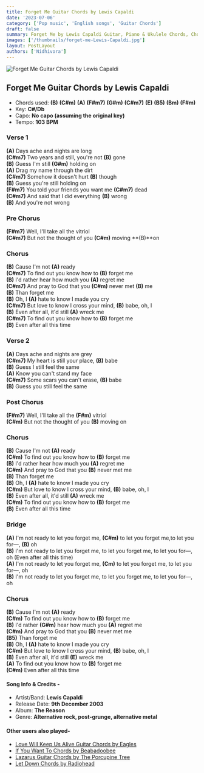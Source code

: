 ```yaml
---
title: Forget Me Guitar Chords by Lewis Capaldi
date: '2023-07-06'
category: ['Pop music', 'English songs', 'Guitar Chords']
draft: false
summary: Forget Me by Lewis Capaldi Guitar, Piano & Ukulele Chords, Chords used - (B) (C#m) (A) (F#m7) (G#m) (C#m7) (E) (B5) (Bm) (F#m)  Key - C# Major
images: ['/thumbnails/forget-me-Lewis-Capaldi.jpg']
layout: PostLayout
authors: ['Nidhivora']
---
```


![Forget Me Guitar Chords by Lewis Capaldi](/thumbnails/forget-me-Lewis-Capaldi.jpg)
## Forget Me Guitar Chords by Lewis Capaldi

- Chords used: **(B)** **(C#m)** **(A)** **(F#m7)** **(G#m)** **(C#m7)** **(E)** **(B5)** **(Bm)** **(F#m)**
- Key: **C#/Db**
- Capo: **No capo (assuming the original key)**
- Tempo: **103 BPM**

### Verse 1

**(A)** Days ache and nights are long \
**(C#m7)** Two years and still, you're not **(B)** gone \
**(B)** Guess I'm still **(G#m)** holding on \
**(A)** Drag my name through the dirt \
**(C#m7)** Somehow it doesn't hurt **(B)** though \
**(B)** Guess you're still holding on \
**(F#m7)** You told your friends you want me **(C#m7)** dead \
**(C#m7)** And said that I did everything **(B)** wrong \
**(B)** And you're not wrong

### Pre Chorus

**(F#m7)** Well, I'll take all the vitriol \
**(C#m7)** But not the thought of you **(C#m)** moving **(B)**on

### Chorus

**(B)** Cause I'm not **(A)** ready \
**(C#m7)** To find out you know how to **(B)** forget me \
**(B)** I'd rather hear how much you **(A)** regret me \
**(C#m7)** And pray to God that you **(C#m)** never met **(B)** me \
**(B)** Than forget me \
**(B)** Oh, I **(A)** hate to know I made you cry \
**(C#m7)** But love to know I cross your mind, **(B)** babe, oh, I \
**(B)** Even aftеr all, it'd still **(A)** wreck me \
**(C#m7)** To find out you know how to **(B)** forget mе \
**(B)** Even after all this time

### Verse 2

**(A)** Days ache and nights are grey \
**(C#m7)** My heart is still your place, **(B)** babe \
**(B)** Guess I still feel the same \
**(A)** Know you can't stand my face \
**(C#m7)** Some scars you can't erase, **(B)** babe \
**(B)** Guess you still feel the same

### Post Chorus

**(F#m7)** Well, I'll take all the **(F#m)** vitriol \
**(C#m)** But not the thought of you **(B)** moving on

### Chorus

**(B)** Cause I'm not **(A)** ready \
**(C#m)** To find out you know how to **(B)** forget me \
**(B)** I'd rather hear how much you **(A)** regret me \
**(C#m)** And pray to God that you **(B)** never met me \
**(B)** Than forget me \
**(B)** Oh, I **(A)** hate to know I made you cry \
**(C#m)** But love to know I cross your mind, **(B)** babe, oh, I \
**(B)** Even aftеr all, it'd still **(A)** wreck me \
**(C#m)** To find out you know how to **(B)** forget mе \
**(B)** Even after all this time

### Bridge

**(A)** I'm not ready to let you forget me, **(C#m)** to let you forget me,to let you for—, **(B)** oh \
**(B)** I'm not ready to let you forget me, to let you forget me, to let you for—, oh (Even after all this time) \
**(A)** I'm not ready to let you forget me, **(Cm)** to let you forget me, to let you for—, oh \
**(B)** I'm not ready to let you forget me, to let you forget me, to let you for—, oh

### Chorus

**(B)** Cause I'm not **(A)** ready \
**(C#m)** To find out you know how to **(B)** forget me \
**(B)** I'd rather **(G#m)** hear how much you **(A)** regret me \
**(C#m)** And pray to God that you **(B)** never met me \
**(B5)** Than forget me \
**(B)** Oh, I **(A)** hate to know I made you cry \
**(C#m)** But love to know I cross your mind, **(B)** babe, oh, I \
**(B)** Even aftеr all, it'd still **(E)** wreck me \
**(A)** To find out you know how to **(B)** forget me \
**(C#m)** Even after all this time

#### Song Info & Credits -

- Artist/Band: **Lewis Capaldi**
- Release Date: **9th December 2003**
- Album: **The Reason**
- Genre: **Alternative rock, post-grunge, alternative metal**

#### Other users also played- 

- [Love Will Keep Us Alive Guitar Chords by Eagles](https://www.chordsco.com/chords/love-will-keep-us-alive-guitar-chords-by-eagles-chordsco)
- [If You Want To Chords by Beabadoobee](https://www.chordsco.com/chords/if-you-want-to-chords-by-beabadoobee)
- [Lazarus Guitar Chords by The Porcupine Tree](https://www.chordsco.com/chords/lazarus-guitar-chords-by-the-porcupine-tree)
- [Let Down Chords by Radiohead](https://www.chordsco.com/chords/let-down-chords-by-radiohead)
